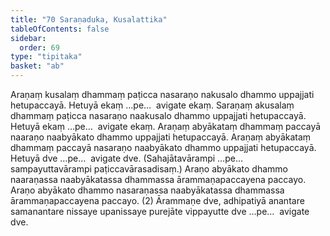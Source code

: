 ```yaml
---
title: "70 Saraṇaduka, Kusalattika"
tableOfContents: false
sidebar:
  order: 69
type: "tipitaka"
basket: "ab"
---
```



<DynamicBreadcrumb />

<Division number="79">

<Paragraph number="211">
Araṇaṃ kusalaṃ dhammaṃ paṭicca nasaraṇo nakusalo dhammo uppajjati hetupaccayā. Hetuyā ekaṃ …pe…  avigate ekaṃ.
</Paragraph>

<Paragraph number="212">
Saraṇaṃ akusalaṃ dhammaṃ paṭicca nasaraṇo naakusalo dhammo uppajjati hetupaccayā. Hetuyā ekaṃ …pe…  avigate ekaṃ.
</Paragraph>

<Paragraph number="213">
Araṇaṃ abyākataṃ dhammaṃ paccayā naaraṇo naabyākato dhammo uppajjati hetupaccayā. Araṇaṃ abyākataṃ dhammaṃ paccayā nasaraṇo naabyākato dhammo uppajjati hetupaccayā. Hetuyā dve …pe…  avigate dve.
</Paragraph>

<Paragraph number="214">
(Sahajātavārampi …pe…  sampayuttavārampi paṭiccavārasadisaṃ.)
</Paragraph>

</Division>
<Division number="80">

<Paragraph number="215">
Araṇo abyākato dhammo naaraṇassa naabyākatassa dhammassa ārammaṇapaccayena paccayo. Araṇo abyākato dhammo nasaraṇassa naabyākatassa dhammassa ārammaṇapaccayena paccayo. (2)
</Paragraph>

<Paragraph number="216">
Ārammaṇe dve, adhipatiyā anantare samanantare nissaye upanissaye purejāte vippayutte dve …pe…  avigate dve.
</Paragraph>
</Division>